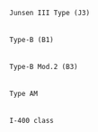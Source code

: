  Junsen III Type (J3)
 {{ShipBattleCardKai|I-8/Kai}}
 
 Type-B (B1)
 {{ShipBattleCardKai|I-19/Kai}}{{ShipBattleCardKai|I-26/Kai}}
 
 Type-B Mod.2 (B3)
 {{ShipBattleCardKai|I-58/Kai}}
 
 Type AM
 {{ShipBattleCardKai|I-13/Kai}}{{ShipBattleCardKai|I-14/Kai}}
 
 I-400 class
 {{ShipBattleCardKai|I-400}}{{ShipBattleCardKai|I-401/Kai}}